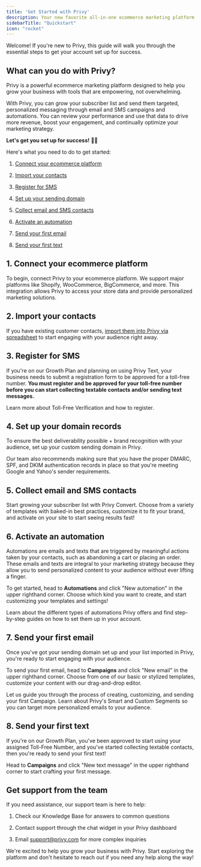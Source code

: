 ```yaml
---
title: 'Get Started with Privy'
description: Your new favorite all-in-one ecommerce marketing platform.
sidebarTitle: "Quickstart"
icon: "rocket"
---
```


Welcome! If you're new to Privy, this guide will walk you through the essential steps to get your account set up for success.

## What can you do with Privy?

Privy is a powerful ecommerce marketing platform designed to help you grow your business with tools that are empowering, not overwhelming.

With Privy, you can grow your subscriber list and send them targeted, personalized messaging through email and SMS campaigns and automations. You can review your performance and use that data to drive more revenue, boost your engagement, and continually optimize your marketing strategy.

**Let's get you set up for success!** 💪🏼

Here's what you need to do to get started:

1. <a href="#1-connect-your-ecommerce-platform">Connect your ecommerce platform</a>

2. <a href="#2-import-your-contacts">Import your contacts</a>

3. <a href="#3-register-for-sms">Register for SMS</a>

4. <a href="#4-set-up-your-domain-records">Set up your sending domain</a>

5. <a href="#5-collect-email-and-sms-contacts">Collect email and SMS contacts</a>

6. <a href="#6-activate-an-automation">Activate an automation</a>

7. <a href="#7-send-your-first-email">Send your first email</a>

8. <a href="#8-send-your-first-text">Send your first text</a>

## 1. Connect your ecommerce platform

To begin, connect Privy to your ecommerce platform. We support major platforms like Shopify, WooCommerce, BigCommerce, and more. This integration allows Privy to access your store data and provide personalized marketing solutions.

<CardGroup cols={2}>
  <Card horizontal title="Install Privy on your site" icon="globe" />

  <Card title="Integrate with your Email Service Provider" icon="envelope" horizontal={true} href="/docs/learn/integrations/overview-integrations#email-service-providers" />
</CardGroup>

## 2. Import your contacts

If you have existing customer contacts, [import them into Privy via spreadsheet](https://help.privy.com/docs/learn/contact-management/import-and-manage-contacts) to start engaging with your audience right away.

## 3. Register for SMS

If you're on our Growth Plan and planning on using Privy Text, your business needs to submit a registration form to be approved for a toll-free number. **You must register and be approved for your toll-free number before you can start collecting textable contacts and/or sending text messages.**

<Card horizontal title="Toll-Free Verification" icon="mobile" href="https://help.privy.com/docs/learn/compliance/toll-free-verification">
  Learn more about Toll-Free Verification and how to register.
</Card>

## 4. Set up your domain records

To ensure the best deliverability possible + brand recognition with your audience, set up your custom sending domain in Privy.

Our team also recommends making sure that you have the proper DMARC, SPF, and DKIM authentication records in place so that you're meeting Google and Yahoo's sender requirements.

<CardGroup cols={2}>
  <Card horizontal title="Set up your custom sending domain" icon="globe" href="https://help.privy.com/docs/learn/deliverability/use-a-custom-sending-domain" />

  <Card horizontal title="Make sure your domain is authenticated" icon="envelope" href="https://help.privy.com/docs/learn/deliverability/understanding-email-authentication" />
</CardGroup>

## 5. Collect email and SMS contacts

Start growing your subscriber list with Privy Convert. Choose from a variety of templates with baked-in best practices, customize it to fit your brand, and activate on your site to start seeing results fast!

<Card title="Launch your first display" icon="bolt" horizontal={true} href="https://help.privy.com/docs/learn/displays/create-a-display" />

## 6. Activate an automation

Automations are emails and texts that are triggered by meaningful actions taken by your contacts, such as abandoning a cart or placing an order. These emails and texts are integral to your marketing strategy because they allow you to send personalized content to your audience without ever lifting a finger.

To get started, head to **Automations** and click "New automation" in the upper righthand corner. Choose which kind you want to create, and start customizing your templates and settings!

<Card title="Explore types of Automations" icon="globe" href="https://help.privy.com/docs/learn/automations/automations-overview">
  Learn about the different types of automations Privy offers and find step-by-step guides on how to set them up in your account.
</Card>

## 7. Send your first email

Once you've got your sending domain set up and your list imported in Privy, you're ready to start engaging with your audience.

To send your first email, head to **Campaigns** and click "New email" in the upper righthand corner. Choose from one of our basic or stylized templates, customize your content with our drag-and-drop editor.

<CardGroup cols={2}>
  <Card title="Creating your first email" icon="globe" href="https://help.privy.com/docs/learn/email-campaigns/send-an-email-campaign">
    Let us guide you through the process of creating, customizing, and sending your first Campaign.
  </Card>

  <Card title="Explore segmentation" icon="envelope" href="https://help.privy.com/docs/learn/email-campaigns/segmentation">
    Learn about Privy's Smart and Custom Segments so you can target more personalized emails to your audience.
  </Card>
</CardGroup>

## 8. Send your first text

If you're on our Growth Plan, you've been approved to start using your assigned Toll-Free Number, and you've started collecting textable contacts, then you're ready to send your first text!

Head to **Campaigns** and click "New text message" in the upper righthand corner to start crafting your first message.

<Card horizontal title="Creating your first text message" icon="globe" href="https://help.privy.com/docs/learn/sms-campaigns/send-a-text-campaign" />

## Get support from the team

If you need assistance, our support team is here to help:

1. Check our Knowledge Base for answers to common questions

2. Contact support through the chat widget in your Privy dashboard

3. Email [support@privy.com](mailto:support@privy.com) for more complex inquiries

We're excited to help you grow your business with Privy. Start exploring the platform and don't hesitate to reach out if you need any help along the way!